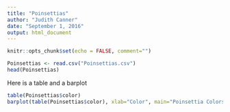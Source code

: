 ```yaml
---
title: "Poinsettias"
author: "Judith Canner"
date: "September 1, 2016"
output: html_document
---
```


```r
knitr::opts_chunk$set(echo = FALSE, comment="")
```

```r
Poinsettias <- read.csv("Poinsettias.csv")
head(Poinsettias)
```

Here is a table and a barplot
```r
table(Poinsettias$color)
barplot(table(Poinsettias$color), xlab="Color", main="Poinsettia Colors")
```



